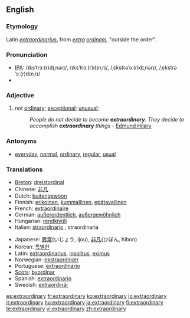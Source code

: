 ==English==

===Etymology===
Latin ''[[extraordinarius]]'', from ''[[extra]] [[ordinem]]'', "outside the order".

===Pronunciation===
* [[w:IPA|IPA]]: /ɪksˈtrɔː(r)dɪˌnərɪ/, /ɪksˈtrɔː(r)dɪnˌrɪ/, /ˌɛkstrəˈɔː(r)dɪˌnərɪ/, /ˌɛkstrəˈɔː(r)dɪnˌrɪ/
* {{audio|en-us-extraordinary.ogg|Audio (US)}}

===Adjective===
{{en-adj}}

# not [[ordinary]]; [[exceptional]]; [[unusual]];
#: ''People do not decide to become '''extraordinary'''. They decide to accomplish '''extraordinary''' things'' - [[q:Edmund Hilary|Edmund Hilary]]

===Antonyms===
* [[everyday]], [[normal]], [[ordinary]], [[regular]], [[usual]]

===Translations===
{{rfc-level|Translations at L3+ (AutoFormat would have corrected level of Antonyms)}}
{{top}}
* [[Breton]]: [[dreistordinal]]
* Chinese: [[非凡]]
* Dutch: [[buitengewoon]]
* Finnish: [[erikoinen]], [[kummallinen]], [[epätavallinen]]
* French: [[extraordinaire]]
* German: [[außerordentlich]], [[außergewöhnlich]]
* Hungarian: [[rendkívüli]]
* Italian: [[straordinario]] {{m}}, straordinaria {{f}}
{{mid}}
* Japanese: [[異常]](いじょう, ijou), [[非凡]](ひぼん, hibon)
* Korean: [[특별한]]
* Latin: [[extraordinarius]], [[insolitus]], [[eximus]]
* Norwegian: [[ekstraordinær]]
* Portuguese: [[extraordinário]]
* [[Scots]]: [[byordinar]]
* Spanish: [[extraordinario]]
* Swedish: [[extraordinär]]
{{bottom}}

[[es:extraordinary]]
[[fr:extraordinary]]
[[ko:extraordinary]]
[[io:extraordinary]]
[[it:extraordinary]]
[[hu:extraordinary]]
[[ja:extraordinary]]
[[fi:extraordinary]]
[[te:extraordinary]]
[[vi:extraordinary]]
[[zh:extraordinary]]